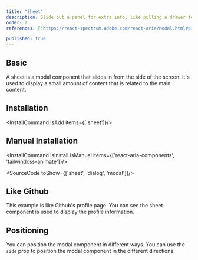 ```yaml
---
title: "Sheet"
description: Slide out a panel for extra info, like pulling a drawer to find more tools, perfect for additional context without leaving the page..
order: 2
references: ["https://react-spectrum.adobe.com/react-aria/Modal.html#props", "https://github.com/jamiebuilds/tailwindcss-animate"]

published: true
---
```


## Basic
A sheet is a modal component that slides in from the side of the screen. It's used to display a small amount of content that is related to the main content.
<How toUse="overlays/sheet-basic-demo" />

## Installation
<InstallCommand isAdd items={['sheet']}/>

## Manual Installation

<InstallCommand isInstall isManual items={['react-aria-components', 'tailwindcss-animate']}/>

<SourceCode toShow={['sheet', 'dialog', 'modal']}/>


## Like Github
This example is like Github's profile page. You can see the sheet component is used to display the profile information.
<How toUse="overlays/sheet-menu-demo" />

## Positioning
You can position the modal component in different ways. You can use the `side` prop to position the modal component in the different directions.
<How toUse="overlays/sheet-demo" />
